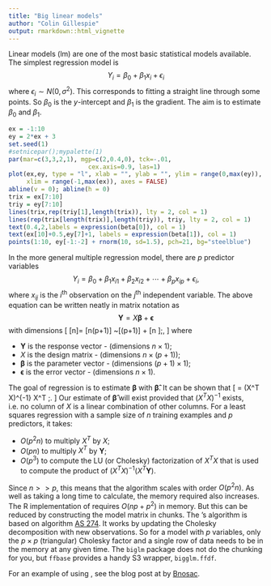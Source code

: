 ```yaml
---
title: "Big linear models"
author: "Colin Gillespie"
output: rmarkdown::html_vignette
---
```

<!--
%\VignetteEngine{knitr::rmarkdown}
%\VignetteIndexEntry{Big linear models}
-->

Linear models (lm) are one of the most basic statistical models available. The
simplest regression model is
$$
Y_i = \beta_0 + \beta_1 x_i + \epsilon_i
$$
where $\epsilon_i \sim N(0, \sigma^2)$. This corresponds to fitting a straight
line through some points. So $\beta_0$ is the $y$-intercept and $\beta_1$ is the
gradient. The aim is to estimate $\beta_0$ and $\beta_1$.

```r
ex = -1:10
ey = 2*ex + 3
set.seed(1)
#setnicepar();mypalette(1)
par(mar=c(3,3,2,1), mgp=c(2,0.4,0), tck=-.01,
                      cex.axis=0.9, las=1)
plot(ex,ey, type = "l", xlab = "", ylab = "", ylim = range(0,max(ey)),
     xlim = range(-1,max(ex)), axes = FALSE)
abline(v = 0); abline(h = 0)
trix = ex[7:10]
triy = ey[7:10]
lines(trix,rep(triy[1],length(trix)), lty = 2, col = 1)
lines(rep(trix[length(trix)],length(triy)), triy, lty = 2, col = 1)
text(0.4,2,labels = expression(beta[0]), col = 1)
text(ex[10]+0.5,ey[7]+1, labels = expression(beta[1]), col = 1)
points(1:10, ey[-1:-2] + rnorm(10, sd=1.5), pch=21, bg="steelblue")
```
 
In the more general multiple regression model, there are $p$ predictor variables
$$
Y_i = \beta_0 + \beta_1 x_{i1} + \beta_2 x_{i2} + \cdots + \beta_p x_{ip} + \epsilon_i, 
$$
where $x_{ij}$ is the $i^\text{th}$ observation on the $j^\text{th}$ independent
variable. The above equation can be written neatly in matrix notation as
$$
\mathbf{Y} = X \mathbf{\beta} + \mathbf{\epsilon}
$$
with dimensions
\[
[n\times 1]= [n\times (p+1)] ~[(p+1)\times 1] + [n \times 1 ]\;,
\]
where

  * $\mathbf{Y}$ is the response vector - (dimensions $n \times 1$);
  * $X$ is the design matrix - (dimensions $n \times (p+1)$);
  * $\mathbf{\beta}$ is the parameter vector - (dimensions $(p+1) \times 1$);
  * $\mathbf{\epsilon}$ is the error vector - (dimensions $n \times 1$).

The goal of regression is to estimate $\mathbf{\beta}$ with $\mathbf{\hat\beta}$. It can be shown that 
\[
\mathbf{\hat\beta} = (X^T X)^{-1} X^T \mathbf{Y} \;.
\]
Our estimate of $\mathbf{\hat \beta}$ will exist provided that $(X^T X)^{-1}$
exists, i.e. no column of $X$ is a linear combination of other columns. 
For a least squares regression with a sample size of $n$ training examples and
$p$ predictors, it takes:

  * $O(p^2n)$ to multiply $X^T$ by $X$;
  * $O(pn)$ to multiply $X^T$ by $\mathbf{Y}$;
  * $O(p^3)$ to compute the LU (or Cholesky) factorization of $X^TX$ that is
  used to compute the product of $(X^TX)^{-1} (X^T\mathbf{Y})$.

Since $n >> p$, this means that the algorithm scales with order
$O(p^2 n)$. As well as taking a long time to calculate, the memory required also
increases. The R implementation of \cc{lm} requires $O(np + p^2)$ in memory. But
this can be reduced by constructing the model matrix in chunks. The \cc{biglm}'s
algorithm is based on algorithm [AS
274](http://lib.stat.cmu.edu/apstat/274). It
works by updating the Cholesky decomposition with new observations. So for a
model with $p$ variables, only the $p \times p$ (triangular) Cholesky factor and
a single row of data needs to be in the memory at any given time. The `biglm`
package does not do the chunking for you, but `ffbase` provides a handy S3
wrapper, `bigglm.ffdf`.

For an example of using \cc{biglm}, see the blog post at
by [Bnosac](http://goo.gl/iBPkTp).







